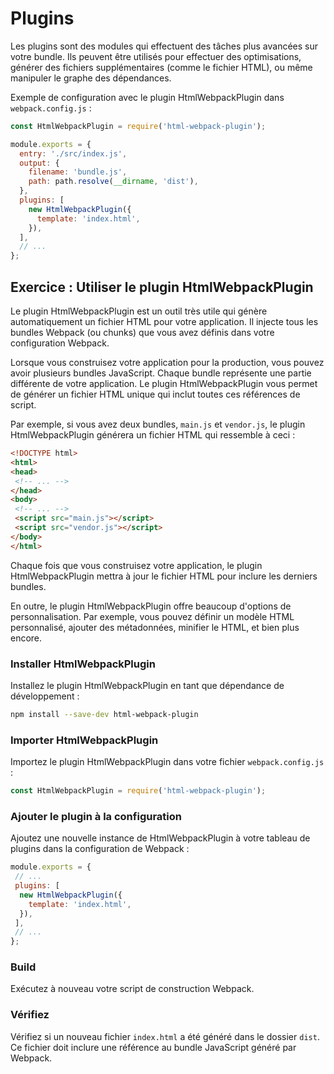 
# Plugins
Les plugins sont des modules qui effectuent des tâches plus avancées sur votre bundle. Ils peuvent être utilisés pour effectuer des optimisations, générer des fichiers supplémentaires (comme le fichier HTML), ou même manipuler le graphe des dépendances.

Exemple de configuration avec le plugin HtmlWebpackPlugin dans `webpack.config.js` :

```javascript copy
const HtmlWebpackPlugin = require('html-webpack-plugin');

module.exports = {
  entry: './src/index.js',
  output: {
    filename: 'bundle.js',
    path: path.resolve(__dirname, 'dist'),
  },
  plugins: [
    new HtmlWebpackPlugin({
      template: 'index.html',
    }),
  ],
  // ...
};
```
## Exercice : Utiliser le plugin HtmlWebpackPlugin
Le plugin HtmlWebpackPlugin est un outil très utile qui génère automatiquement un fichier HTML pour votre application. Il injecte tous les bundles Webpack (ou chunks) que vous avez définis dans votre configuration Webpack.

Lorsque vous construisez votre application pour la production, vous pouvez avoir plusieurs bundles JavaScript. Chaque bundle représente une partie différente de votre application. Le plugin HtmlWebpackPlugin vous permet de générer un fichier HTML unique qui inclut toutes ces références de script.

Par exemple, si vous avez deux bundles, `main.js` et `vendor.js`, le plugin HtmlWebpackPlugin générera un fichier HTML qui ressemble à ceci :

```html
<!DOCTYPE html>
<html>
<head>
 <!-- ... -->
</head>
<body>
 <!-- ... -->
 <script src="main.js"></script>
 <script src="vendor.js"></script>
</body>
</html>
```

Chaque fois que vous construisez votre application, le plugin HtmlWebpackPlugin mettra à jour le fichier HTML pour inclure les derniers bundles.

En outre, le plugin HtmlWebpackPlugin offre beaucoup d'options de personnalisation. Par exemple, vous pouvez définir un modèle HTML personnalisé, ajouter des métadonnées, minifier le HTML, et bien plus encore.
<Steps>
### Installer HtmlWebpackPlugin
Installez le plugin HtmlWebpackPlugin en tant que dépendance de développement :

```bash copy
npm install --save-dev html-webpack-plugin
```

### Importer HtmlWebpackPlugin
Importez le plugin HtmlWebpackPlugin dans votre fichier `webpack.config.js` :

```javascript copy
const HtmlWebpackPlugin = require('html-webpack-plugin');
```

### Ajouter le plugin à la configuration
Ajoutez une nouvelle instance de HtmlWebpackPlugin à votre tableau de plugins dans la configuration de Webpack :

```javascript copy
module.exports = {
 // ...
 plugins: [
  new HtmlWebpackPlugin({
    template: 'index.html',
  }),
 ],
 // ...
};
```

### Build 
Exécutez à nouveau votre script de construction Webpack.

### Vérifiez
Vérifiez si un nouveau fichier `index.html` a été généré dans le dossier `dist`. Ce fichier doit inclure une référence au bundle JavaScript généré par Webpack.
</Steps>